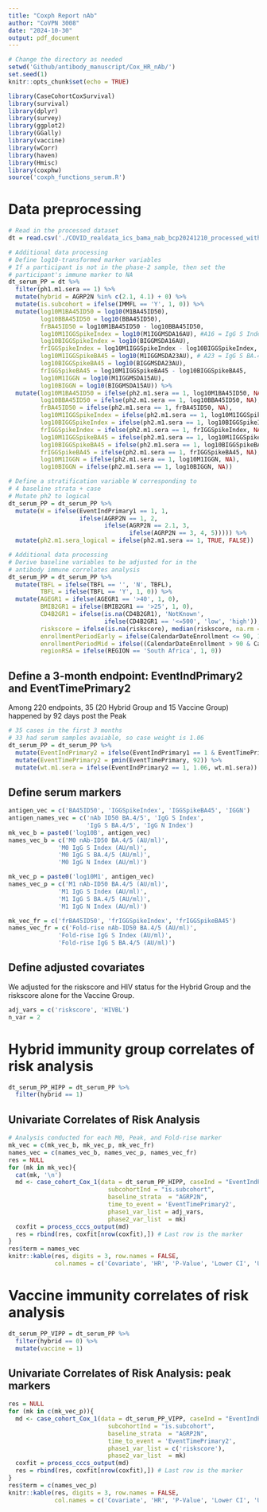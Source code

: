 ---
title: "Coxph Report nAb"
author: "CoVPN 3008"
date: "2024-10-30"
output: pdf_document
---

```{r setup, include=FALSE}
# Change the directory as needed
setwd('Github/antibody_manuscript/Cox_HR_nAb/')
set.seed(1)
knitr::opts_chunk$set(echo = TRUE)
```

```{r load pckages, echo=FALSE, warning=FALSE, message=FALSE}
library(CaseCohortCoxSurvival)
library(survival)
library(dplyr)
library(survey)
library(ggplot2)
library(GGally)
library(vaccine)
library(wCorr)
library(haven)
library(Hmisc)
library(coxphw)
source('coxph_functions_serum.R')
```

# Data preprocessing

```{r data wrangling, echo=FALSE}
# Read in the processed dataset
dt = read.csv('./COVID_realdata_ics_bama_nab_bcp20241210_processed_with_riskscore.csv')

# Additional data processing
# Define log10-transformed marker variables
# If a participant is not in the phase-2 sample, then set the 
# participant's immune marker to NA
dt_serum_PP = dt %>%
  filter(ph1.m1.sera == 1) %>%
  mutate(hybrid = AGRP2N %in% c(2.1, 4.1) + 0) %>%
  mutate(is.subcohort = ifelse(IMMFL == 'Y', 1, 0)) %>%
  mutate(log10M1BA45ID50 = log10(M1BA45ID50),
         log10BBA45ID50 = log10(BBA45ID50),
         frBA45ID50 = log10M1BA45ID50 - log10BBA45ID50,
         log10M1IGGSpikeIndex = log10(M1IGGMSDA16AU), #A16 = IgG S Index
         log10BIGGSpikeIndex = log10(BIGGMSDA16AU), 
         frIGGSpikeIndex = log10M1IGGSpikeIndex - log10BIGGSpikeIndex,
         log10M1IGGSpikeBA45 = log10(M1IGGMSDA23AU), # A23 = IgG S BA.4/5
         log10BIGGSpikeBA45 = log10(BIGGMSDA23AU), 
         frIGGSpikeBA45 = log10M1IGGSpikeBA45 - log10BIGGSpikeBA45,
         log10M1IGGN = log10(M1IGGMSDA15AU),
         log10BIGGN = log10(BIGGMSDA15AU)) %>%
  mutate(log10M1BA45ID50 = ifelse(ph2.m1.sera == 1, log10M1BA45ID50, NA),
         log10BBA45ID50 = ifelse(ph2.m1.sera == 1, log10BBA45ID50, NA),
         frBA45ID50 = ifelse(ph2.m1.sera == 1, frBA45ID50, NA),
         log10M1IGGSpikeIndex = ifelse(ph2.m1.sera == 1, log10M1IGGSpikeIndex, NA),
         log10BIGGSpikeIndex = ifelse(ph2.m1.sera == 1, log10BIGGSpikeIndex, NA),
         frIGGSpikeIndex = ifelse(ph2.m1.sera == 1, frIGGSpikeIndex, NA),
         log10M1IGGSpikeBA45 = ifelse(ph2.m1.sera == 1, log10M1IGGSpikeBA45, NA),
         log10BIGGSpikeBA45 = ifelse(ph2.m1.sera == 1, log10BIGGSpikeBA45, NA),
         frIGGSpikeBA45 = ifelse(ph2.m1.sera == 1, frIGGSpikeBA45, NA),
         log10M1IGGN = ifelse(ph2.m1.sera == 1, log10M1IGGN, NA),
         log10BIGGN = ifelse(ph2.m1.sera == 1, log10BIGGN, NA))

# Define a stratification variable W corresponding to
# 4 baseline strata + case
# Mutate ph2 to logical 
dt_serum_PP = dt_serum_PP %>%
  mutate(W = ifelse(EventIndPrimary1 == 1, 1, 
                    ifelse(AGRP2N == 1, 2, 
                           ifelse(AGRP2N == 2.1, 3,
                                  ifelse(AGRP2N == 3, 4, 5))))) %>%
  mutate(ph2.m1.sera_logical = ifelse(ph2.m1.sera == 1, TRUE, FALSE))

# Additional data processing
# Derive baseline variables to be adjusted for in the 
# antibody immune correlates analysis
dt_serum_PP = dt_serum_PP %>%
  mutate(TBFL = ifelse(TBFL == '', 'N', TBFL),
         TBFL = ifelse(TBFL == 'Y', 1, 0)) %>%
  mutate(AGEGR1 = ifelse(AGEGR1 == '>40', 1, 0),
         BMIB2GR1 = ifelse(BMIB2GR1 == '>25', 1, 0),
         CD4B2GR1 = ifelse(is.na(CD4B2GR1), 'NotKnown', 
                           ifelse(CD4B2GR1 == '<=500', 'low', 'high')),
         riskscore = ifelse(is.na(riskscore), median(riskscore, na.rm = T), riskscore),
         enrollmentPeriodEarly = ifelse(CalendarDateEnrollment <= 90, 1, 0),
         enrollmentPeriodMid = ifelse((CalendarDateEnrollment > 90 & CalendarDateEnrollment <= 180), 1, 0),
         regionRSA = ifelse(REGION == 'South Africa', 1, 0))
```
## Define a 3-month endpoint: EventIndPrimary2 and EventTimePrimary2

Among 220 endpoints, 35 (20 Hybrid Group and 15 Vaccine Group) happened by 92 days post the Peak

```{r 3 month endpoint, echo=FALSE}
# 35 cases in the first 3 months
# 33 had serum samples avaiable, so case weight is 1.06
dt_serum_PP = dt_serum_PP %>%
  mutate(EventIndPrimary2 = ifelse(EventIndPrimary1 == 1 & EventTimePrimary <= 92, 1, 0)) %>%
  mutate(EventTimePrimary2 = pmin(EventTimePrimary, 92)) %>%
  mutate(wt.m1.sera = ifelse(EventIndPrimary2 == 1, 1.06, wt.m1.sera))
```

## Define serum markers

```{r setmarkerofinterest, echo=TRUE}
antigen_vec = c('BA45ID50', 'IGGSpikeIndex', 'IGGSpikeBA45', 'IGGN')
antigen_names_vec = c('nAb ID50 BA.4/5', 'IgG S Index',  
                      'IgG S BA.4/5', 'IgG N Index')
mk_vec_b = paste0('log10B', antigen_vec)
names_vec_b = c('M0 nAb-ID50 BA.4/5 (AU/ml)',
              'M0 IgG S Index (AU/ml)',
              'M0 IgG S BA.4/5 (AU/ml)',
              'M0 IgG N Index (AU/ml)')

mk_vec_p = paste0('log10M1', antigen_vec)
names_vec_p = c('M1 nAb-ID50 BA.4/5 (AU/ml)',
              'M1 IgG S Index (AU/ml)',
              'M1 IgG S BA.4/5 (AU/ml)',
              'M1 IgG N Index (AU/ml)')

mk_vec_fr = c('frBA45ID50', 'frIGGSpikeIndex', 'frIGGSpikeBA45')
names_vec_fr = c('Fold-rise nAb-ID50 BA.4/5 (AU/ml)',
              'Fold-rise IgG S Index (AU/ml)',
              'Fold-rise IgG S BA.4/5 (AU/ml)')
```

## Define adjusted covariates

We adjusted for the riskscore and HIV status for the Hybrid Group and the riskscore alone
for the Vaccine Group.

```{r adj covs}
adj_vars = c('riskscore', 'HIVBL') 
n_var = 2
```

# Hybrid immunity group correlates of risk analysis

```{r cohort HIPP}
dt_serum_PP_HIPP = dt_serum_PP %>%
  filter(hybrid == 1)
```

## Univariate Correlates of Risk Analysis

```{r univaraite CoR HIPP, echo = TRUE, warning=FALSE, message=FALSE}
# Analysis conducted for each M0, Peak, and Fold-rise marker
mk_vec = c(mk_vec_b, mk_vec_p, mk_vec_fr)
names_vec = c(names_vec_b, names_vec_p, names_vec_fr)
res = NULL
for (mk in mk_vec){
  cat(mk, '\n')
  md <- case_cohort_Cox_1(data = dt_serum_PP_HIPP, caseInd = "EventIndPrimary2", 
                            subcohortInd = "is.subcohort", 
                            baseline_strata  = "AGRP2N", 
                            time_to_event = 'EventTimePrimary2', 
                            phase1_var_list = adj_vars, 
                            phase2_var_list  = mk)
  coxfit = process_cccs_output(md)
  res = rbind(res, coxfit[nrow(coxfit),]) # Last row is the marker
}
res$term = names_vec
knitr::kable(res, digits = 3, row.names = FALSE, 
             col.names = c('Covariate', 'HR', 'P-Value', 'Lower CI', 'Upper CI'))
```

# Vaccine immunity correlates of risk analysis

```{r cohort VIPP}
dt_serum_PP_VIPP = dt_serum_PP %>%
  filter(hybrid == 0) %>%
  mutate(vaccine = 1)
```


## Univariate Correlates of Risk Analysis: peak markers

```{r univariate VIPP, echo = TRUE, warning=FALSE, message=FALSE}
res = NULL
for (mk in c(mk_vec_p)){
  md <- case_cohort_Cox_1(data = dt_serum_PP_VIPP, caseInd = "EventIndPrimary2", 
                            subcohortInd = "is.subcohort", 
                            baseline_strata  = "AGRP2N", 
                            time_to_event = 'EventTimePrimary2', 
                            phase1_var_list = c('riskscore'), 
                            phase2_var_list  = mk)
  coxfit = process_cccs_output(md)
  res = rbind(res, coxfit[nrow(coxfit),]) # Last row is the marker
}
res$term = c(names_vec_p)
knitr::kable(res, digits = 3, row.names = FALSE, 
             col.names = c('Covariate', 'HR', 'P-Value', 'Lower CI', 'Upper CI'))
```
